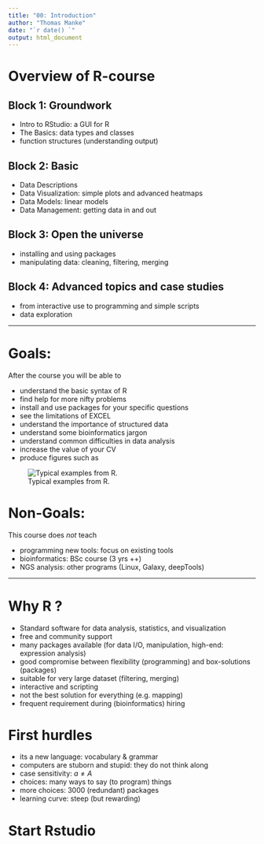 ```yaml
---
title: "00: Introduction"
author: "Thomas Manke"
date: "`r date() `"
output: html_document
---
```

# Overview of R-course

## Block 1: Groundwork
* Intro to RStudio: a GUI for R
* The Basics: data types and classes
* function structures (understanding output)

## Block 2: Basic 
* Data Descriptions
* Data Visualization: simple plots and advanced heatmaps
* Data Models: linear models
* Data Management: getting data in and out

## Block 3: Open the universe
* installing and using packages
* manipulating data: cleaning, filtering, merging

## Block 4: Advanced topics and case studies
* from interactive use to programming and simple scripts
* data exploration



***

# Goals: 
After the course you will be able to

* understand the basic syntax of R
* find help for more nifty problems
* install and use packages for your specific questions
* see the limitations of EXCEL
* understand the importance of structured data
* understand some bioinformatics jargon
* understand common difficulties in data analysis
* increase the value of your CV
* produce figures such as

![Typical examples from R.](../images/sample_plots.png)

[//]: # http://www.r-graph-gallery.com/all-graphs/

# Non-Goals:
This course does *not* teach 

* programming new tools: focus on existing tools
* bioinformatics: BSc course (3 yrs ++)
* NGS analysis: other programs (Linux, Galaxy, deepTools)

***

# Why R ?
* Standard software for data analysis, statistics, and visualization
* free and community support
* many packages available (for data I/O, manipulation, high-end: expression analysis)
* good compromise between flexibility (programming) and box-solutions (packages)
* suitable for very large dataset (filtering, merging)
* interactive and scripting
* not the best solution for everything (e.g. mapping)
* frequent requirement during (bioinformatics) hiring

# First hurdles
* its a new language: vocabulary & grammar
* computers are stuborn and stupid: they do not think along
* case sensitivity: $a \ne A$
* choices: many ways to say (to program) things
* more choices: 3000 (redundant) packages
* learning curve: steep (but rewarding)

# Start Rstudio